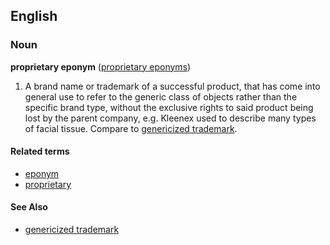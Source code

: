 ==English==
===Noun===
'''proprietary eponym''' ([[proprietary eponyms]])
{{wikipedia}}

#A brand name or trademark of a successful product, that has come into general use to refer to the generic class of objects rather than the specific brand type, without the exclusive rights to said product being lost by the parent company, e.g. Kleenex used to describe many types of facial tissue.  Compare to [[genericized trademark]].


====Related terms====
*[[eponym]]
*[[proprietary]]

====See Also====
*[[genericized trademark]]